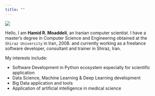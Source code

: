 ```yaml
---
title: ""
---
```


![](me.jpg)


Hello, I am **Hamid R. Moaddeli**, an Iranian computer scientist. I have a master's degree in Computer Science and Engineering obtained at the `Shiraz University` in Iran, 2008. and currently working  as a freelance software developer, consultant and trainer  in Shiraz, Iran.


My interests include:

* Software Development in Python ecosystem especially for scientific application
* Data Science, Machine Learning & Deep Learning development
* Big Data application and tools
* Application of artificial intelligence in medical science

